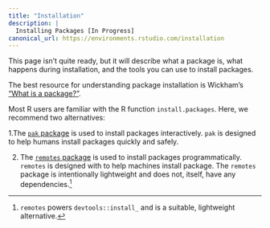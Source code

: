 ```yaml
---
title: "Installation"
description: |
  Installing Packages [In Progress]
canonical_url: https://environments.rstudio.com/installation
---
```


This page isn't quite ready, but it will describe what a package is, what
happens during installation, and the tools you can use to install packages.

The best resource for understanding package installation is Wickham's ["What is a package?"](http://r-pkgs.had.co.nz/package.html#package).

 Most R users are familiar with the R function `install.packages`. Here, we recommend two alternatives:
 
 1.The  [`pak` package](https://github.com/r-lib/pak) is used to install packages interactively. `pak`  is designed to help humans install packages quickly and safely.  
 
 2. The [`remotes` package](https://github.com/r-lib/remotes) is used to install packages programmatically. `remotes` is designed with to help machines install package. The `remotes` package is intentionally lightweight and does not, itself, have any dependencies.^[`remotes` powers `devtools::install_` and is a suitable, lightweight alternative.]
